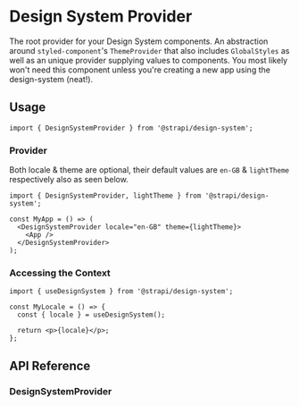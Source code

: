 
<Meta title="Utilities/DesignSystemProvider" />

# Design System Provider

The root provider for your Design System components. An abstraction around `styled-component`'s `ThemeProvider` that
also includes `GlobalStyles` as well as an unique provider supplying values to components. You most likely won't need
this component unless you're creating a new app using the design-system (neat!).

## Usage

```tsx
import { DesignSystemProvider } from '@strapi/design-system';
```

### Provider

Both locale & theme are optional, their default values are `en-GB` & `lightTheme` respectively also as seen below.

```tsx
import { DesignSystemProvider, lightTheme } from '@strapi/design-system';

const MyApp = () => (
  <DesignSystemProvider locale="en-GB" theme={lightTheme}>
    <App />
  </DesignSystemProvider>
);
```

### Accessing the Context

```tsx
import { useDesignSystem } from '@strapi/design-system';

const MyLocale = () => {
  const { locale } = useDesignSystem();

  return <p>{locale}</p>;
};
```

## API Reference

### DesignSystemProvider

<TypeTable of={DesignSystemProvider} />
